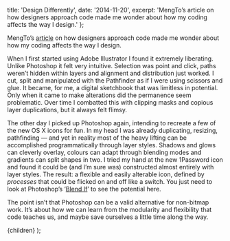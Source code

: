 
  title: 'Design Differently',
  date: '2014-11-20',
  excerpt: 'MengTo’s article on how designers approach code made me wonder about how my coding affects the way I design.'
};

MengTo’s [article](https://medium.com/learning-xcode-as-a-designer/designers-code-differently-e163a354d6cc) on how designers approach code made me wonder about how my coding affects the way I design.

When I first started using Adobe Illustrator I found it extremely liberating. Unlike Photoshop it felt very intuitive. Selection was point and click, paths weren’t hidden within layers and alignment and distribution just worked. I cut, split and manipulated with the Pathfinder as if I were using scissors and glue. It became, for me, a digital sketchbook that was limitless in potential. Only when it came to make alterations did the permanence seem problematic. Over time I combatted this with clipping masks and copious layer duplications, but it always felt flimsy.

The other day I picked up Photoshop again, intending to recreate a few of the new OS X icons for fun. In my head I was already duplicating, resizing, pathfinding — and yet in reality most of the heavy lifting can be accomplished programmatically through layer styles. Shadows and glows can cleverly overlay, colours can adapt through blending modes and gradients can split shapes in two. I tried my hand at the new 1Password icon and found it could be (and I’m sure was) constructed almost entirely with layer styles. The result: a flexible and easily alterable icon, defined by *processes* that could be flicked on and off like a switch. You just need to look at Photoshop’s ‘[Blend If](http://bjango.com/articles/blendif/)’ to see the potential here.

The point isn’t that Photoshop can be a valid alternative for non-bitmap work. It’s about how we can learn from the modularity and flexibility that code teaches us, and maybe save ourselves a little time along the way.

  <WritingSingle meta={meta}>{children}</WritingSingle>
);